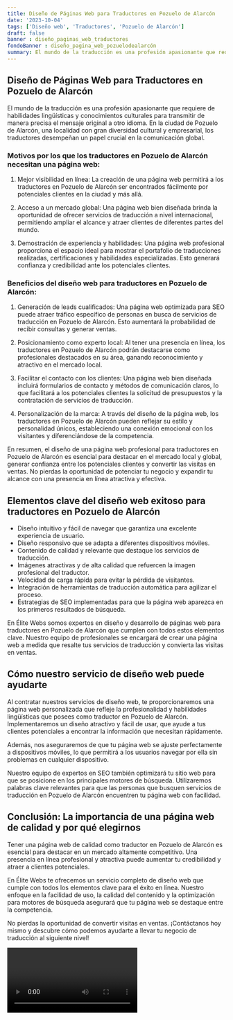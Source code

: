```yaml
---
title: Diseño de Páginas Web para Traductores en Pozuelo de Alarcón
date: '2023-10-04'
tags: ['Diseño web', 'Traductores', 'Pozuelo de Alarcón']
draft: false
banner : diseño_paginas_web_traductores
fondoBanner : diseño_pagina_web_pozuelodealarcón
summary: El mundo de la traducción es una profesión apasionante que requiere de habilidades lingüísticas y conocimientos culturales para transmitir de manera precisa el mensaje original a otro idioma. En la ciudad de Pozuelo de Alarcón, una localidad con gran diversidad cultural y empresarial, los traductores desempeñan un papel crucial en la comunicación global.
---
```


## Diseño de Páginas Web para Traductores en Pozuelo de Alarcón

El mundo de la traducción es una profesión apasionante que requiere de habilidades lingüísticas y conocimientos culturales para transmitir de manera precisa el mensaje original a otro idioma. En la ciudad de Pozuelo de Alarcón, una localidad con gran diversidad cultural y empresarial, los traductores desempeñan un papel crucial en la comunicación global.

### Motivos por los que los traductores en Pozuelo de Alarcón necesitan una página web:

1. Mejor visibilidad en línea: La creación de una página web permitirá a los traductores en Pozuelo de Alarcón ser encontrados fácilmente por potenciales clientes en la ciudad y más allá.

2. Acceso a un mercado global: Una página web bien diseñada brinda la oportunidad de ofrecer servicios de traducción a nivel internacional, permitiendo ampliar el alcance y atraer clientes de diferentes partes del mundo.

3. Demostración de experiencia y habilidades: Una página web profesional proporciona el espacio ideal para mostrar el portafolio de traducciones realizadas, certificaciones y habilidades especializadas. Esto generará confianza y credibilidad ante los potenciales clientes.

### Beneficios del diseño web para traductores en Pozuelo de Alarcón:

1. Generación de leads cualificados: Una página web optimizada para SEO puede atraer tráfico específico de personas en busca de servicios de traducción en Pozuelo de Alarcón. Esto aumentará la probabilidad de recibir consultas y generar ventas.

2. Posicionamiento como experto local: Al tener una presencia en línea, los traductores en Pozuelo de Alarcón podrán destacarse como profesionales destacados en su área, ganando reconocimiento y atractivo en el mercado local.

3. Facilitar el contacto con los clientes: Una página web bien diseñada incluirá formularios de contacto y métodos de comunicación claros, lo que facilitará a los potenciales clientes la solicitud de presupuestos y la contratación de servicios de traducción.

4. Personalización de la marca: A través del diseño de la página web, los traductores en Pozuelo de Alarcón pueden reflejar su estilo y personalidad únicos, estableciendo una conexión emocional con los visitantes y diferenciándose de la competencia.

En resumen, el diseño de una página web profesional para traductores en Pozuelo de Alarcón es esencial para destacar en el mercado local y global, generar confianza entre los potenciales clientes y convertir las visitas en ventas. No pierdas la oportunidad de potenciar tu negocio y expandir tu alcance con una presencia en línea atractiva y efectiva.

<GifSeo />

<Cta />

## Elementos clave del diseño web exitoso para traductores en Pozuelo de Alarcón

- Diseño intuitivo y fácil de navegar que garantiza una excelente experiencia de usuario.
- Diseño responsivo que se adapta a diferentes dispositivos móviles.
- Contenido de calidad y relevante que destaque los servicios de traducción.
- Imágenes atractivas y de alta calidad que refuercen la imagen profesional del traductor.
- Velocidad de carga rápida para evitar la pérdida de visitantes.
- Integración de herramientas de traducción automática para agilizar el proceso.
- Estrategias de SEO implementadas para que la página web aparezca en los primeros resultados de búsqueda.

En Élite Webs somos expertos en diseño y desarrollo de páginas web para traductores en Pozuelo de Alarcón que cumplen con todos estos elementos clave. Nuestro equipo de profesionales se encargará de crear una página web a medida que resalte tus servicios de traducción y convierta las visitas en ventas.

## Cómo nuestro servicio de diseño web puede ayudarte

Al contratar nuestros servicios de diseño web, te proporcionaremos una página web personalizada que refleje la profesionalidad y habilidades lingüísticas que posees como traductor en Pozuelo de Alarcón. Implementaremos un diseño atractivo y fácil de usar, que ayude a tus clientes potenciales a encontrar la información que necesitan rápidamente.

Además, nos aseguraremos de que tu página web se ajuste perfectamente a dispositivos móviles, lo que permitirá a los usuarios navegar por ella sin problemas en cualquier dispositivo.

Nuestro equipo de expertos en SEO también optimizará tu sitio web para que se posicione en los principales motores de búsqueda. Utilizaremos palabras clave relevantes para que las personas que busquen servicios de traducción en Pozuelo de Alarcón encuentren tu página web con facilidad.

## Conclusión: La importancia de una página web de calidad y por qué elegirnos

Tener una página web de calidad como traductor en Pozuelo de Alarcón es esencial para destacar en un mercado altamente competitivo. Una presencia en línea profesional y atractiva puede aumentar tu credibilidad y atraer a clientes potenciales.

En Élite Webs te ofrecemos un servicio completo de diseño web que cumple con todos los elementos clave para el éxito en línea. Nuestro enfoque en la facilidad de uso, la calidad del contenido y la optimización para motores de búsqueda asegurará que tu página web se destaque entre la competencia.

No pierdas la oportunidad de convertir visitas en ventas. ¡Contáctanos hoy mismo y descubre cómo podemos ayudarte a llevar tu negocio de traducción al siguiente nivel!

<Video />

<CtaBot job='Traductores' city='Pozuelo de Alarcón'/>

<Gmaps query='Pozuelo de Alarcón+españa+maps' />